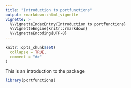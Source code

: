 ```yaml
---
title: "Introduction to portfunctions"
output: rmarkdown::html_vignette
vignette: >
  %\VignetteIndexEntry{Introduction to portfunctions}
  %\VignetteEngine{knitr::rmarkdown}
  %\VignetteEncoding{UTF-8}
---
```


```r
knitr::opts_chunk$set(
  collapse = TRUE,
  comment = "#>"
)
```

This is an introduction to the package 

```r
library(portfunctions)
```
